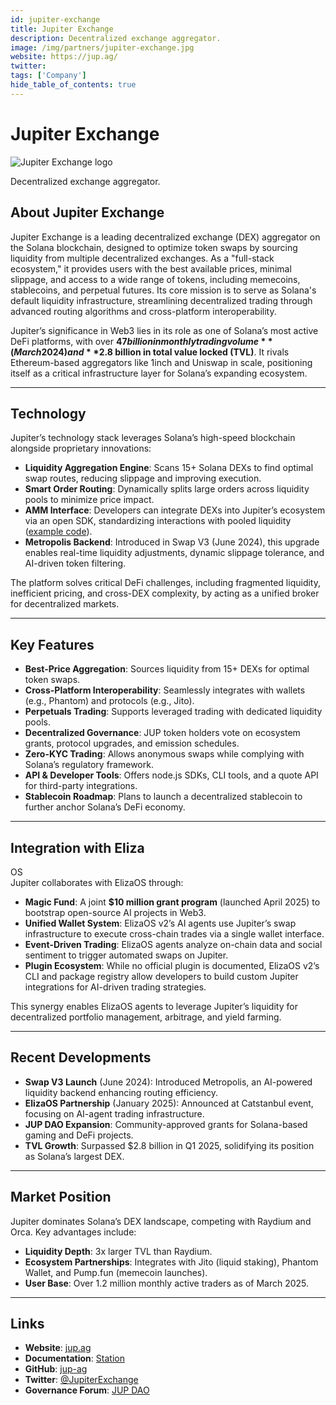 ```yaml
---
id: jupiter-exchange
title: Jupiter Exchange
description: Decentralized exchange aggregator.
image: /img/partners/jupiter-exchange.jpg
website: https://jup.ag/
twitter:
tags: ['Company']
hide_table_of_contents: true
---
```


# Jupiter Exchange

<div className="partner-logo">
  <img src="/img/partners/jupiter-exchange.jpg" alt="Jupiter Exchange logo" />
</div>

Decentralized exchange aggregator.

## About Jupiter Exchange

Jupiter Exchange is a leading decentralized exchange (DEX) aggregator on the Solana blockchain, designed to optimize token swaps by sourcing liquidity from multiple decentralized exchanges. As a "full-stack ecosystem," it provides users with the best available prices, minimal slippage, and access to a wide range of tokens, including memecoins, stablecoins, and perpetual futures. Its core mission is to serve as Solana's default liquidity infrastructure, streamlining decentralized trading through advanced routing algorithms and cross-platform interoperability.

Jupiter’s significance in Web3 lies in its role as one of Solana’s most active DeFi platforms, with over **$47 billion in monthly trading volume** (March 2024) and **$2.8 billion in total value locked (TVL)**. It rivals Ethereum-based aggregators like 1inch and Uniswap in scale, positioning itself as a critical infrastructure layer for Solana’s expanding ecosystem.

---

## Technology

Jupiter’s technology stack leverages Solana’s high-speed blockchain alongside proprietary innovations:

- **Liquidity Aggregation Engine**: Scans 15+ Solana DEXs to find optimal swap routes, reducing slippage and improving execution.
- **Smart Order Routing**: Dynamically splits large orders across liquidity pools to minimize price impact.
- **AMM Interface**: Developers can integrate DEXs into Jupiter’s ecosystem via an open SDK, standardizing interactions with pooled liquidity ([example code](https://station.jup.ag/docs/old/projects-and-dexes/integration-guidelines)).
- **Metropolis Backend**: Introduced in Swap V3 (June 2024), this upgrade enables real-time liquidity adjustments, dynamic slippage tolerance, and AI-driven token filtering.

The platform solves critical DeFi challenges, including fragmented liquidity, inefficient pricing, and cross-DEX complexity, by acting as a unified broker for decentralized markets.

---

## Key Features

- **Best-Price Aggregation**: Sources liquidity from 15+ DEXs for optimal token swaps.
- **Cross-Platform Interoperability**: Seamlessly integrates with wallets (e.g., Phantom) and protocols (e.g., Jito).
- **Perpetuals Trading**: Supports leveraged trading with dedicated liquidity pools.
- **Decentralized Governance**: JUP token holders vote on ecosystem grants, protocol upgrades, and emission schedules.
- **Zero-KYC Trading**: Allows anonymous swaps while complying with Solana’s regulatory framework.
- **API & Developer Tools**: Offers node.js SDKs, CLI tools, and a quote API for third-party integrations.
- **Stablecoin Roadmap**: Plans to launch a decentralized stablecoin to further anchor Solana’s DeFi economy.

---

## Integration with Eliza

OS  
Jupiter collaborates with ElizaOS through:

- **Magic Fund**: A joint **$10 million grant program** (launched April 2025) to bootstrap open-source AI projects in Web3.
- **Unified Wallet System**: ElizaOS v2’s AI agents use Jupiter’s swap infrastructure to execute cross-chain trades via a single wallet interface.
- **Event-Driven Trading**: ElizaOS agents analyze on-chain data and social sentiment to trigger automated swaps on Jupiter.
- **Plugin Ecosystem**: While no official plugin is documented, ElizaOS v2’s CLI and package registry allow developers to build custom Jupiter integrations for AI-driven trading strategies.

This synergy enables ElizaOS agents to leverage Jupiter’s liquidity for decentralized portfolio management, arbitrage, and yield farming.

---

## Recent Developments

- **Swap V3 Launch** (June 2024): Introduced Metropolis, an AI-powered liquidity backend enhancing routing efficiency.
- **ElizaOS Partnership** (January 2025): Announced at Catstanbul event, focusing on AI-agent trading infrastructure.
- **JUP DAO Expansion**: Community-approved grants for Solana-based gaming and DeFi projects.
- **TVL Growth**: Surpassed $2.8 billion in Q1 2025, solidifying its position as Solana’s largest DEX.

---

## Market Position

Jupiter dominates Solana’s DEX landscape, competing with Raydium and Orca. Key advantages include:

- **Liquidity Depth**: 3x larger TVL than Raydium.
- **Ecosystem Partnerships**: Integrates with Jito (liquid staking), Phantom Wallet, and Pump.fun (memecoin launches).
- **User Base**: Over 1.2 million monthly active traders as of March 2025.

---

## Links

- **Website**: [jup.ag](https://jup.ag)
- **Documentation**: [Station](https://station.jup.ag)
- **GitHub**: [jup-ag](https://github.com/jup-ag)
- **Twitter**: [@JupiterExchange](https://x.com/JupiterExchange)
- **Governance Forum**: [JUP DAO](https://dao.jup.ag)
